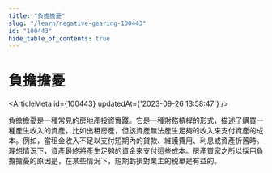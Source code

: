 ```yaml
---
title: "負擔擔憂"
slug: "/learn/negative-gearing-100443"
id: "100443"
hide_table_of_contents: true
---
```



# 負擔擔憂

<ArticleMeta id={100443} updatedAt={'2023-09-26 13:58:47'} />
<div className='border-solid border-b border-t-0 my-4 border-[var(--ifm-color-gray-300)]' />

負擔擔憂是一種常見的房地產投資實踐。它是一種財務槓桿的形式，描述了購買一種產生收入的資產，比如出租房產，但該資產無法產生足夠的收入來支付資產的成本。例如，當租金收入不足以支付短期內的貸款、維護費用、利息或資產折舊時。理想情況下，資產最終將產生足夠的資金來支付這些成本。房產買家之所以採用負擔擔憂的原因是，在某些情況下，短期虧損對業主的税單是有益的。
